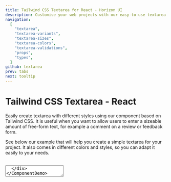 ```yaml
---
title: Tailwind CSS Textarea for React - Horizon UI
description: Customise your web projects with our easy-to-use textarea component for Tailwind CSS and React using Material Design guidelines.
navigation:
  [
    "textarea",
    "textarea-variants",
    "textarea-sizes",
    "textarea-colors",
    "textarea-validations",
    "props",
    "types",
  ]
github: textarea
prev: tabs
next: tooltip
---
```


# Tailwind CSS Textarea - React

Easily create textarea with different styles using our component based on Tailwind CSS. It is useful when you want to allow users to enter a sizeable amount of free-form text, for example a comment on a review or feedback form.

See below our example that will help you create a simple textarea for your project. It also comes in different colors and styles, so you can adapt it easily to your needs.

<br />

<ComponentCard id='textarea'>
  <div className='w-96'>
    <Textarea label='Message' />
  </div>
</ComponentDemo>

```jsx showLineNumbers
import { Textarea } from "@material-tailwind/react";

export default function Example() {
  return <Textarea label='Message' />;
}
```

---

## Textarea Variants

The textarea component comes with 3 different variants that you can change it using the <Code>variant</Code> prop.

<ComponentCard id='textarea-variants'>
  <div className='flex items-end gap-4 w-full'>
    <Textarea variant='outlined' label='Outlined' />
    <Textarea variant='standard' label='Standard' />
    <Textarea variant='static' label='Static' placeholder='Static' />
  </div>
</ComponentDemo>

```jsx showLineNumbers
import { Textarea } from "@material-tailwind/react";

export default function Variants() {
  return (
    <div className='flex items-end gap-4 w-full'>
      <Textarea variant='outlined' label='Outlined' />
      <Textarea variant='standard' label='Standard' />
      <Textarea variant='static' label='Static' placeholder='Static' />
    </div>
  );
}
```

---

## Textarea Sizes

The textarea component comes with 2 different sizes that you can change it using the <Code>size</Code> prop.

<ComponentCard id='textarea-sizes'>
  <div className='flex items-end gap-4 w-full'>
    <Textarea size='md' label='Textarea Medium' />
    <Textarea size='lg' label='Textarea Large' />
  </div>
</ComponentDemo>

```jsx showLineNumbers
import { Textarea } from "@material-tailwind/react";

export default function Sizes() {
  return (
    <div className='flex items-end gap-4 w-full'>
      <Textarea size='md' label='Textarea Medium' />
      <Textarea size='lg' label='Textarea Large' />
    </div>
  );
}
```

---

## Textarea Colors

The textarea component comes with 19 different colors that you can change it using the <Code>color</Code> prop, below there are some examples of the colors but you can check all of the them [here.](#props)

<ComponentCard id='textarea-colors'>
  <div className='flex flex-col gap-4 w-96'>
    <Textarea color='blue' label='Textarea Blue' />
    <Textarea color='purple' label='Textarea Purple' />
    <Textarea color='indigo' label='Textarea Indigo' />
    <Textarea color='teal' label='Textarea Teal' />
  </div>
</ComponentDemo>

```jsx showLineNumbers
import { Textarea } from "@material-tailwind/react";

export default function Colors() {
  return (
    <div className='flex flex-col gap-4 w-96'>
      <Textarea color='blue' label='Textarea Blue' />
      <Textarea color='purple' label='Textarea Purple' />
      <Textarea color='indigo' label='Textarea Indigo' />
      <Textarea color='teal' label='Textarea Teal' />
    </div>
  );
}
```

---

## Textarea Validations

The textarea component comes with error and success states for performing validations.

<ComponentCard id='textarea-validations'>
  <div className='flex items-end gap-4 w-full'>
    <Textarea label='Textarea Error' error />
    <Textarea label='Textarea Success' success />
  </div>
</ComponentDemo>

```jsx showLineNumbers
import { Textarea } from "@material-tailwind/react";

export default function Validations() {
  return (
    <div className='flex items-end gap-4 w-full'>
      <Textarea label='Textarea Error' error />
      <Textarea label='Textarea Success' success />
    </div>
  );
}
```

---

## Props

<span id='props' className='scroll-mt-48' />
The following props are available for the textarea component. These are the custom
props that come with we've added for the textarea component and you can use all the
other native textarea props as well.

| Attribute    | Type                       | Description                         | Default                      |
| ------------ | -------------------------- | ----------------------------------- | ---------------------------- |
| `variant`    | [Variant](#types)          | Change textarea variant             | <Code small>outlined</Code>  |
| `size`       | [Size](#types)             | Change textarea size                | <Code small>md</Code>        |
| `color`      | [Color](#types)            | Change textarea color               | <Code small>blue</Code>      |
| `label`      | <Code small>string</Code>  | Add label for textarea              | `''`                         |
| `error`      | <Code small>boolean</Code> | Change textarea state to error      | <Code small>false</Code>     |
| `success`    | <Code small>boolean</Code> | Change textarea state to success    | <Code small>false</Code>     |
| `resize`     | <Code small>boolean</Code> | Makes textarea resizable            | <Code small>false</Code>     |
| `labelProps` | <Code small>Object</Code>  | Add custom props for textarea label | <Code small>undefined</Code> |
| `className`  | <Code small>string</Code>  | Add custom className for textarea   | `''`                         |

---

## Types

<span id='types' className='scroll-mt-48' />

```ts
type variant = "standard" | "outlined" | "static";
```

```ts
type variant = "md" | "lg";
```

```ts
type color =
  | "blue-grey"
  | "grey"
  | "brown"
  | "deep-orange"
  | "orange"
  | "amber"
  | "yellow"
  | "lime"
  | "light-green"
  | "green"
  | "teal"
  | "cyan"
  | "light-blue"
  | "blue"
  | "indigo"
  | "deep-purple"
  | "purple"
  | "pink"
  | "red";
```
